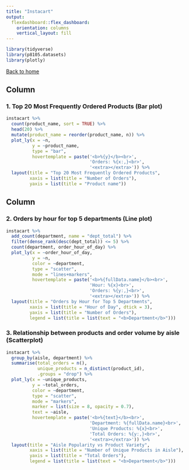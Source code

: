 ```yaml
---
title: "Instacart"
output: 
  flexdashboard::flex_dashboard:
    orientation: columns
    vertical_layout: fill
---
```


```r
library(tidyverse)
library(p8105.datasets)
library(plotly)
```

[Back to home](index.html)

Column {data-width=500}
-----------------------------------------------------------------------

### 1. Top 20 Most Frequently Ordered Products (Bar plot)
```r
instacart %>%
  count(product_name, sort = TRUE) %>%
  head(20) %>%
  mutate(product_name = reorder(product_name, n)) %>% 
  plot_ly(x = ~n, 
          y = ~product_name, 
          type = "bar",
          hovertemplate = paste('<b>%{y}</b><br>',
                                'Orders: %{x:,}<br>',
                                '<extra></extra>')) %>%
  layout(title = "Top 20 Most Frequently Ordered Products",
         xaxis = list(title = "Number of Orders"),
         yaxis = list(title = "Product name"))
```

Column {data-width=450}
-----------------------------------------------------------------------

### 2. Orders by hour for top 5 departments (Line plot)

```r
instacart %>%
  add_count(department, name = "dept_total") %>%
  filter(dense_rank(desc(dept_total)) <= 5) %>%
  count(department, order_hour_of_day) %>% 
  plot_ly(x = ~order_hour_of_day, 
          y = ~n, 
          color = ~department,
          type = "scatter",
          mode = "lines+markers",
          hovertemplate = paste('<b>%{fullData.name}</b><br>',
                                'Hour: %{x}<br>',
                                'Orders: %{y:,}<br>',
                                '<extra></extra>')) %>%
  layout(title = "Orders by Hour for Top 5 Departments",
         xaxis = list(title = "Hour of Day", dtick = 3),
         yaxis = list(title = "Number of Orders"),
         legend = list(title = list(text = "<b>Department</b>")))
```

### 3. Relationship between products and order volume by aisle (Scatterplot)

```r
instacart %>%
  group_by(aisle, department) %>%
  summarise(total_orders = n(),
            unique_products = n_distinct(product_id),
            .groups = "drop") %>%
  plot_ly(x = ~unique_products, 
          y = ~total_orders,
          color = ~department,
          type = "scatter",
          mode = "markers",
          marker = list(size = 8, opacity = 0.7),
          text = ~aisle,
          hovertemplate = paste('<b>%{text}</b><br>',
                                'Department: %{fullData.name}<br>',
                                'Unique Products: %{x}<br>',
                                'Total Orders: %{y:,}<br>',
                                '<extra></extra>')) %>%
  layout(title = "Aisle Popularity vs Product Variety",
         xaxis = list(title = "Number of Unique Products in Aisle"),
         yaxis = list(title = "Total Orders"),
         legend = list(title = list(text = "<b>Department</b>")))
```




